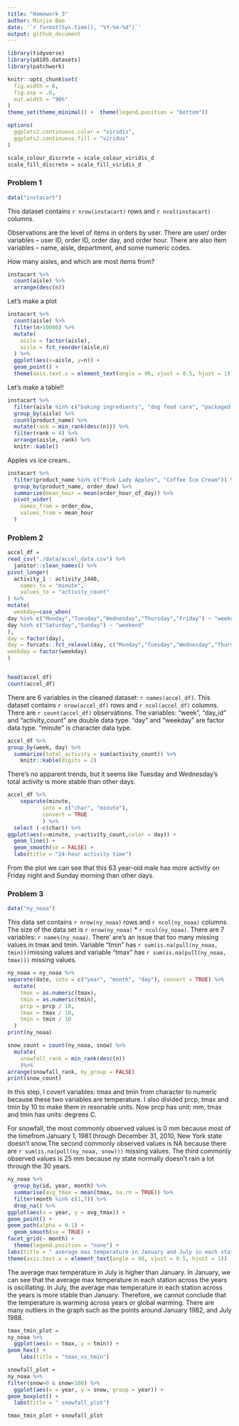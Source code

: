 ```yaml
---
title: "Homework 3"
author: Minjie Bao
date: '`r format(Sys.time(), "%Y-%m-%d")`'
output: github_document
---
```


```r
library(tidyverse)
library(p8105.datasets)
library(patchwork)

knitr::opts_chunk$set(
  fig.width = 6,
  fig.asp = .6,
  out.width = "90%"
)
theme_set(theme_minimal() +  theme(legend.position = "bottom"))

options(
  ggplots2.continuous.color = "viridis",
  ggplots2.continuous.fill = "viridus"
)

scale_colour_discrete = scale_colour_viridis_d
scale_fill_discrete = scale_fill_viridis_d
```


### Problem 1

```r
data("instacart")
```

This dataset contains `r nrow(instacart)` rows and `r ncol(instacart)` columns.

Observations are the level of items in orders by user. There are user/ order variables -- user ID, order ID, order day, and order hour. There are also item variables -- name, aisle, department, and some numeric codes.

How many aisles, and which are most items from?
```r
instacart %>% 
  count(aisle) %>% 
  arrange(desc(n))
```

 Let's make a plot
```r
instacart %>% 
  count(aisle) %>% 
  filter(n>10000) %>% 
  mutate(
    aisle = factor(aisle),
    aisle = fct_reorder(aisle,n)
  ) %>% 
  ggplot(aes(x=aisle, y=n)) +
  geom_point() +
  theme(axis.text.x = element_text(angle = 90, vjust = 0.5, hjust = 1))
```
 
Let's make a table!!
```r
instacart %>% 
  filter(aisle %in% c("baking ingredients", "dog food care", "packaged vegetables fruits")) %>% 
  group_by(aisle) %>% 
  count(product_name) %>% 
  mutate(rank = min_rank(desc(n))) %>% 
  filter(rank < 4) %>% 
  arrange(aisle, rank) %>% 
  knitr::kable()
```

Apples vs ice cream..
```r
instacart %>% 
  filter(product_name %in% c("Pink Lady Apples", "Coffee Ice Cream")) %>% 
  group_by(product_name, order_dow) %>% 
  summarize(mean_hour = mean(order_hour_of_day)) %>% 
  pivot_wider(
    names_from = order_dow,
    values_from = mean_hour
  )
```



### Problem 2
```r
accel_df =
read_csv("./data/accel_data.csv") %>% 
  janitor::clean_names() %>% 
pivot_longer(
  activity_1 : activity_1440,
    names_to = "minute",
    values_to = "activity_count"
) %>% 
mutate(
  weekday=case_when(
day %in% c("Monday","Tuesday","Wednesday","Thursday","Friday") ~ "weekday",
day %in% c("Saturday","Sunday") ~ "weekend"
),
day = factor(day),
day = forcats::fct_relevel(day, c("Monday","Tuesday","Wednesday","Thursday","Friday","Saturday","Sunday")),
weekday = factor(weekday) 
)


head(accel_df)
count(accel_df)
```

There are 6 variables in the cleaned dataset: `r names(accel_df)`. This dataset contains `r nrow(accel_df)` rows and `r ncol(accel_df)` columns. There are `r count(accel_df)` observations. The variables: "week", "day_id" and "activity_count" are double data type. "day" and "weekday" are factor data type. "minute" is character data type.


```r
accel_df %>% 
group_by(week, day) %>% 
  summarize(total_activity = sum(activity_count)) %>% 
    knitr::kable(digits = 2)
```

There's no apparent trends, but it seems like Tuesday and Wednesday's total activity is more stable than other days.

```r
accel_df %>% 
    separate(minute, 
           into = c("char", "minute"),
           convert = TRUE
           ) %>% 
  select (-c(char)) %>% 
ggplot(aes(x=minute, y=activity_count,color = day)) +
  geom_line() +
  geom_smooth(se = FALSE) +
  labs(title = "24-hour activity time")
```

From the plot we can see that this 63 year-old male has more activity on Friday night and Sunday morning than other days.

### Problem 3
```r
data("ny_noaa") 
```

This data set contains `r nrow(ny_noaa)` rows and `r ncol(ny_noaa)` columns. The size of the data set is `r nrow(ny_noaa)` * `r ncol(ny_noaa)`. There are 7 variables: `r names(ny_noaa)`. There' are's an issue that too many missing values in tmax and tmin. Variable "tmin" has `r sum(is.na(pull(ny_noaa, tmin)))`missing values and variable "tmax" has `r sum(is.na(pull(ny_noaa, tmax)))` missing values.

```r
ny_noaa = ny_noaa %>% 
separate(date, into = c("year", "month", "day"), convert = TRUE) %>% 
  mutate(
    tmax = as.numeric(tmax),
    tmin = as.numeric(tmin),
    prcp = prcp / 10,
    tmax = tmax / 10,
    tmin = tmin / 10
  ) 
print(ny_noaa)

snow_count = count(ny_noaa, snow) %>% 
  mutate(
    snowfall_rank = min_rank(desc(n))
    )%>% 
arrange(snowfall_rank, by_group = FALSE)
print(snow_count)
```

In this step, I covert variables: tmax and tmin from character to numeric because these two variables are temperature. I also divided prcp, tmax and tmin by 10 to make them in resonable units. Now prcp has unit: mm, tmax and tmin has units: degrees C.

For snowfall, the most commonly observed values is 0 mm because most of the timefrom January 1, 1981 through December 31, 2010, New York state doesn't snow.The second commonly observed values is NA because there are `r sum(is.na(pull(ny_noaa, snow)))` missing values. The third commonly observed values is 25 mm because ny state normally doesn't rain a lot through the 30 years.

```r
ny_noaa %>% 
  group_by(id, year, month) %>% 
  summarise(avg_tmax = mean(tmax, na.rm = TRUE)) %>% 
  filter(month %in% c(1,7)) %>% 
  drop_na() %>% 
ggplot(aes(x = year, y = avg_tmax)) +
geom_point() + 
geom_path(alpha = 0.1) +
  geom_smooth(se = TRUE) +
facet_grid(~ month) + 
  theme(legend.position = "none") +
labs(title = " average max temperature in January and July in each station across years", x = "year", y = "average max temperature (C)") +
theme(axis.text.x = element_text(angle = 90, vjust = 0.5, hjust = 1))
```

The average max temperature in July is higher than January. In January, we can see that the average max temperature in each station across the years is oscillating. In July, the average max temperature in each station across the years is more stable than January. Therefore, we cannot conclude that the temperature is warming across years or global warming. There are many outliers in the graph such as the points around January 1982, and July 1988.

```r
tmax_tmin_plot =
ny_noaa %>% 
  ggplot(aes(x = tmax, y = tmin)) +
geom_hex() +
    labs(title = "tmax_vs_tmin")

snowfall_plot = 
ny_noaa %>% 
filter(snow>0 & snow<100) %>% 
  ggplot(aes(x = year, y = snow, group = year)) +
geom_boxplot() +
  labs(title = " snowfall_plot")

tmax_tmin_plot + snowfall_plot
```


